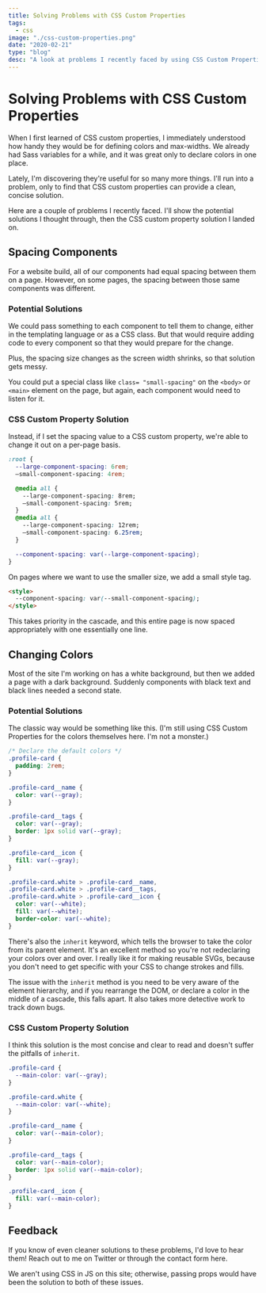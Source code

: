 ```yaml
---
title: Solving Problems with CSS Custom Properties
tags:
  - css
image: "./css-custom-properties.png"
date: "2020-02-21"
type: "blog"
desc: "A look at problems I recently faced by using CSS Custom Properties in different ways."
---
```


# Solving Problems with CSS Custom Properties

When I first learned of CSS custom properties, I immediately understood how handy they would be for defining colors and max-widths. We already had Sass variables for a while, and it was great only to declare colors in one place.

Lately, I'm discovering they're useful for so many more things. I'll run into a problem, only to find that CSS custom properties can provide a clean, concise solution.

Here are a couple of problems I recently faced. I'll show the potential solutions I thought through, then the CSS custom property solution I landed on.

## Spacing Components

For a website build, all of our components had equal spacing between them on a page. However, on some pages, the spacing between those same components was different.

### Potential Solutions

We could pass something to each component to tell them to change, either in the templating language or as a CSS class. But that would require adding code to every component so that they would prepare for the change.

Plus, the spacing size changes as the screen width shrinks, so that solution gets messy.

You could put a special class like `class= "small-spacing"` on the `<body>` or `<main>` element on the page, but again, each component would need to listen for it.

### CSS Custom Property Solution

Instead, if I set the spacing value to a CSS custom property, we're able to change it out on a per-page basis.

```css
:root {
  --large-component-spacing: 6rem;
  —small-component-spacing: 4rem;

  @media all {
    --large-component-spacing: 8rem;
    —small-component-spacing: 5rem;
  }
  @media all {
    --large-component-spacing: 12rem;
    —small-component-spacing: 6.25rem;
  }

  --component-spacing: var(--large-component-spacing);
}
```

On pages where we want to use the smaller size, we add a small style tag.

```html
<style>
  --component-spacing: var(--small-component-spacing);
</style>
```

This takes priority in the cascade, and this entire page is now spaced appropriately with one essentially one line.

## Changing Colors

Most of the site I'm working on has a white background, but then we added a page with a dark background. Suddenly components with black text and black lines needed a second state.

### Potential Solutions

The classic way would be something like this. (I'm still using CSS Custom Properties for the colors themselves here. I'm not a monster.)

```css
/* Declare the default colors */
.profile-card {
  padding: 2rem;
}

.profile-card__name {
  color: var(--gray);
}

.profile-card__tags {
  color: var(--gray);
  border: 1px solid var(--gray);
}

.profile-card__icon {
  fill: var(--gray);
}

.profile-card.white > .profile-card__name,
.profile-card.white > .profile-card__tags,
.profile-card.white > .profile-card__icon {
  color: var(--white);
  fill: var(--white);
  border-color: var(--white);
}
```

There's also the `inherit` keyword, which tells the browser to take the color from its parent element. It's an excellent method so you're not redeclaring your colors over and over. I really like it for making reusable SVGs, because you don't need to get specific with your CSS to change strokes and fills.

The issue with the `inherit` method is you need to be very aware of the element hierarchy, and if you rearrange the DOM, or declare a color in the middle of a cascade, this falls apart. It also takes more detective work to track down bugs.

### CSS Custom Property Solution

I think this solution is the most concise and clear to read and doesn't suffer the pitfalls of `inherit`.

```css
.profile-card {
  --main-color: var(--gray);
}

.profile-card.white {
  --main-color: var(--white);
}

.profile-card__name {
  color: var(--main-color);
}

.profile-card__tags {
  color: var(--main-color);
  border: 1px solid var(--main-color);
}

.profile-card__icon {
  fill: var(--main-color);
}
```

## Feedback

If you know of even cleaner solutions to these problems, I'd love to hear them! Reach out to me on Twitter or through the contact form here.

We aren't using CSS in JS on this site; otherwise, passing props would have been the solution to both of these issues.
